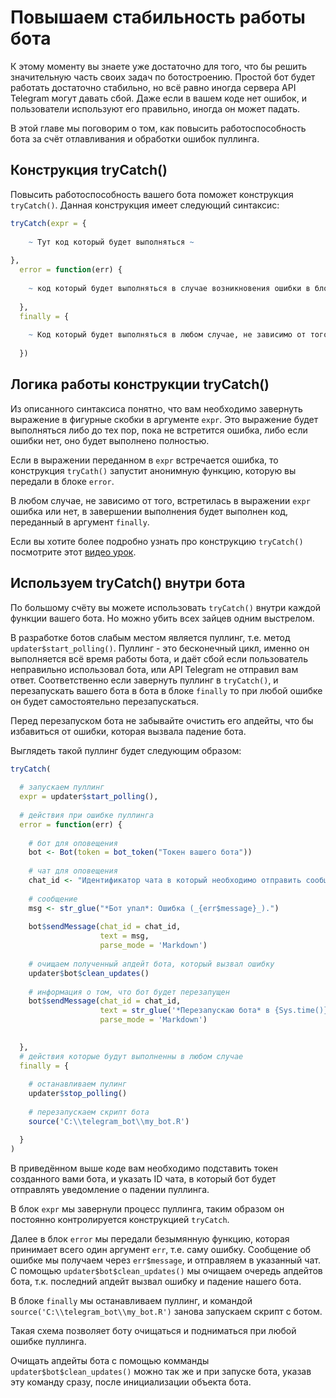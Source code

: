 # Повышаем стабильность работы бота

К этому моменту вы знаете уже достаточно для того, что бы решить значительную часть своих задач по ботостроению. Простой бот будет работать достаточно стабильно, но всё равно иногда сервера API Telegram могут давать сбой. Даже если в вашем коде нет ошибок, и пользователи используют его правильно, иногда он может падать.

В этой главе мы поговорим о том, как повысить работоспособность бота за счёт отлавливания и обработки ошибок пуллинга.

## Конструкция tryCatch()

Повысить работоспособность вашего бота поможет конструкция `tryCatch()`. Данная конструкция имеет следующий синтаксис:

```r

tryCatch(expr = {
  
    ~ Тут код который будет выполняться ~
  
}, 
  error = function(err) {
    
    ~ код который будет выполняться в случае возникновения ошибки в блоке expr ~
    
  }, 
  finally = {
    
    ~ Код который будет выполняться в любом случае, не зависимо от того закончилось выражение expr ошибкой или нет ~
    
  })

```

## Логика работы конструкции tryCatch()

Из описанного синтаксиса понятно, что вам необходимо завернуть выражение в фигурные скобки в аргументе `expr`. Это выражение будет выполняться либо до тех пор, пока не встретится ошибка, либо если ошибки нет, оно будет выполнено полностью. 

Если в выражении переданном в `expr` встречается ошибка, то конструкция `tryCath()` запустит анонимную функцию, которую вы передали в блоке `error`. 

В любом случае, не зависимо от того, встретилась в выражении `expr` ошибка или нет, в завершении выполнения будет выполнен код, переданный в аргумент `finally`.

Если вы хотите более подробно узнать про конструкцию `tryCatch()` посмотрите этот [видео урок](https://youtu.be/GvmjW34IHu8).


## Используем tryCatch() внутри бота

По большому счёту вы можете использовать `tryCatch()` внутри каждой функции вашего бота. Но можно убить всех зайцев одним выстрелом.

В разработке ботов слабым местом является пуллинг, т.е. метод `updater$start_polling()`. Пуллинг - это бесконечный цикл, именно он выполняется всё время работы бота, и даёт сбой если пользователь неправильно использовал бота, или API Telegram не отправил вам ответ. Соответственно если завернуть пуллинг в `tryCatch()`, и перезапускать вашего бота в бота в блоке `finally` то при любой ошибке он будет самостоятельно перезапускаться. 

Перед перезапуском бота не забывайте очистить его апдейты, что бы избавиться от ошибки, которая вызвала падение бота. 

Выглядеть такой пуллинг будет следующим образом:

```r
tryCatch(
  
  # запускаем пуллинг
  expr = updater$start_polling(), 
  
  # действия при ошибке пуллинга
  error = function(err) {
    
    # бот для оповещения
    bot <- Bot(token = bot_token("Токен вашего бота"))
    
    # чат для оповещения
    chat_id <- "Идентификатор чата в который необходимо отправить сообщение"
    
    # сообщение
    msg <- str_glue("*Бот упал*: Ошибка (_{err$message}_).")
    
    bot$sendMessage(chat_id = chat_id, 
                    text = msg,
                    parse_mode = 'Markdown')
    
    # очищаем полученный апдейт бота, который вызвал ошибку
    updater$bot$clean_updates()
    
    # информация о том, что бот будет перезапущен
    bot$sendMessage(chat_id = chat_id, 
                    text = str_glue('*Перезапускаю бота* в {Sys.time()}'),
                    parse_mode = 'Markdown')

    
  }, 
  # действия которые будут выполненны в любом случае
  finally = {
    
    # останавливаем пулинг
    updater$stop_polling()
        
    # перезапускаем скрипт бота
    source('C:\\telegram_bot\\my_bot.R') 

  }
)
```

В приведённом выше коде вам необходимо подставить токен созданного вами бота, и указать ID чата, в который бот будет отправлять уведомление о падении пуллинга. 

В блок `expr` мы завернули процесс пуллинга, таким образом он постоянно контролируется конструкцией `tryCatch`. 

Далее в блок `error` мы передали безымянную функцию, которая принимает всего один аргумент `err`, т.е. саму ошибку. Сообщение об ошибке мы получаем через `err$message`, и отправляем в указанный чат. С помощью `updater$bot$clean_updates()` мы очищаем очередь апдейтов бота, т.к. последний апдейт вызвал ошибку и падение нашего бота. 

В блоке `finally` мы останавливаем пуллинг, и командой `source('C:\\telegram_bot\\my_bot.R')` занова запускаем скрипт с ботом. 

Такая схема позволяет боту очищаться и подниматься при любой ошибке пуллинга. 

Очищать апдейты бота с помощью комманды `updater$bot$clean_updates()` можно так же и при запуске бота, указав эту команду сразу, после инициализации объекта бота.
